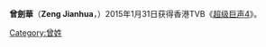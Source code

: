 {{blpunsourced|time=2015-07-30T13:35:35+00:00}}
{{藝人
|姓名 = 曾劍華
|類型 = 男藝人
|圖片 = 
|圖片簡介 = 
|原名 =  
|英文名 =  Zeng Jianhua
|羅馬拼音 = 
|綽號 =  
|出生日期 = {{birth_date_and _age|1997|1|1}}
|出生地點 = {{HKG-1959}} 
|教育程度 = 
|国籍 = {{HKG}}
|特长 = 
|音樂類型 =  
|職業 = 
|唱片公司 = [[TVB|TVB]] 
|经纪公司 = [[TVB|TVB]] 
|相關團體 = 
|網站 = 
}}

'''曾劍華'''（'''Zeng Jianhua'''，{{bd|1997年|1月1日}}）2015年1月31日获得香港TVB《[[超级巨声4|超级巨声4]]》。

[[Category:曾姓|Category:曾姓]]